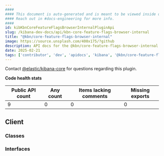 ```yaml
---
####
#### This document is auto-generated and is meant to be viewed inside our experimental, new docs system.
#### Reach out in #docs-engineering for more info.
####
id: kibKbnCoreFeatureFlagsBrowserInternalPluginApi
slug: /kibana-dev-docs/api/kbn-core-feature-flags-browser-internal
title: "@kbn/core-feature-flags-browser-internal"
image: https://source.unsplash.com/400x175/?github
description: API docs for the @kbn/core-feature-flags-browser-internal plugin
date: 2025-02-21
tags: ['contributor', 'dev', 'apidocs', 'kibana', '@kbn/core-feature-flags-browser-internal']
---
```




Contact [@elastic/kibana-core](https://github.com/orgs/elastic/teams/kibana-core) for questions regarding this plugin.

**Code health stats**

| Public API count  | Any count | Items lacking comments | Missing exports |
|-------------------|-----------|------------------------|-----------------|
| 9 | 0 | 0 | 0 |

## Client

### Classes
<DocDefinitionList data={kbnCoreFeatureFlagsBrowserInternalObj.client.classes}/>

### Interfaces
<DocDefinitionList data={kbnCoreFeatureFlagsBrowserInternalObj.client.interfaces}/>

